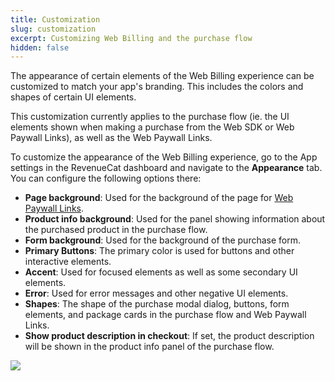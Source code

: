 ```yaml
---
title: Customization
slug: customization
excerpt: Customizing Web Billing and the purchase flow
hidden: false
---
```

The appearance of certain elements of the Web Billing experience can be customized to match your app's branding. This includes the colors and shapes of certain UI elements.

This customization currently applies to the purchase flow (ie. the UI elements shown when making a purchase from the Web SDK or Web Paywall Links), as well as the Web Paywall Links.

To customize the appearance of the Web Billing experience, go to the App settings in the RevenueCat dashboard and navigate to the **Appearance** tab. You can configure the following options there:

* **Page background**: Used for the background of the page for [Web Paywall Links](/web/revenuecat-billing/web-paywall-links).
* **Product info background**: Used for the panel showing information about the purchased product in the purchase flow.
* **Form background**: Used for the background of the purchase form.
* **Primary Buttons**: The primary color is used for buttons and other interactive elements.
* **Accent**: Used for focused elements as well as some secondary UI elements.
* **Error**: Used for error messages and other negative UI elements.
* **Shapes**: The shape of the purchase modal dialog, buttons, form elements, and package cards in the purchase flow and Web Paywall Links.
* **Show product description in checkout**: If set, the product description will be shown in the product info panel of the purchase flow.

![](/images/web-billing/customization.png)
